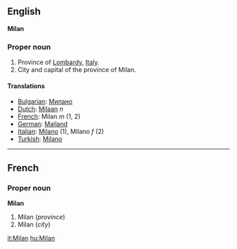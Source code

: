 ==English==
'''Milan'''

===Proper noun===

#Province of [[Lombardy]], [[Italy]].
#City and capital of the province of Milan.

====Translations====

*[[Bulgarian]]: [[Милано]]
*[[Dutch]]: [[Milaan]] ''n''
*[[French]]: Milan ''m'' (1, 2)
*[[German]]: [[Mailand]]
*[[Italian]]: [[Milano]] (1), Milano ''f'' (2)
*[[Turkish]]: [[Milano]]

----

==French==
===Proper noun===
'''Milan'''

#Milan (''province'')
#Milan (''city'')

[[it:Milan]]
[[hu:Milan]]
